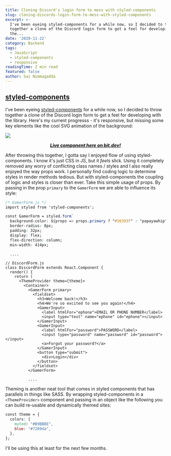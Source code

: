 ```yaml
---
title: Cloning Discord's login form to mess with styled-components
slug: cloning-discords-login-form-to-mess-with-styled-components
excerpt: >-
  I've been eyeing styled-components for a while now, so I decided to throw
  together a clone of the Discord login form to get a feel for developing with
  the...
date: '2020-11-22'
category: Backend
tags:
  - JavaScript
  - styled-components
  - responsive
readingTime: 2 min read
featured: false
author: Sai Nimmagadda
---
```


## [styled-components](https://styled-components.com/) 

I've been eyeing [styled-components](https://styled-components.com/) for a while now, so I decided to throw together a clone of the Discord login form to get a feel for developing with the library. Here's my current progresss - it's responsive, but missing some key elements like the cool SVG animation of the background:

![](/images/articles/discordClone.png)
<p style="text-align: center; font-weight: 800; font-style:italic">
<a href="https://bit.dev/funsaized/discord-login-form/discord-form">Live component here on bit.dev!</a>
</p>


After throwing this together, I gotta say I enjoyed flow of using styled-components. I know it's just CSS in JS, but it *feels* slick. Using it completely removed any worry of conflicting class names / styles and I also really enjoyed the way props work. I personally find coding logic to determine styles in render methods tedious. But with styled-components the coupling of logic and styles is closer than ever. Take this simple usage of props. By passing in the prop `primary` to the `GamerForm` we are able to influence its style:

```css
/* GamerForm.js */
import styled from 'styled-components';

const GamerForm = styled.form`
  background-color: ${props => props.primary ? "#36393f" : "papayawhip"};
  border-radius: 8px;
  padding: 32px;
  display: flex;
  flex-direction: column;
  min-width: 414px;

  ....
```

```jsx{7}
// DiscordForm.js
class DiscordForm extends React.Component {
  render() {
    return (
      <ThemeProvider theme={theme}>
        <Container>
          <GamerForm primary>
            <fieldset>
              <h3>Welcome back!</h3>
              <h4>We're so excited to see you again!</h4>
              <GamerInput>
                <label htmlFor="ephone">EMAIL OR PHONE NUMBER</label>
                <input type="text" name="ephone" id="ephone"></input>
              </GamerInput>
              <GamerInput>
                <label htmlFor="password">PASSWORD</label>
                <input type="password" name="password" id="password"></input>
                <a>Forgot your password?</a>
              </GamerInput>
              <button type="submit">
                <div>Login</div>
              </button>
            </fieldset>
          </GamerForm>

          ....
```

Theming is another neat tool that comes in styled components that has parallels in things like SASS. By wrapping styled-components in  a `<ThemeProvider>` component and passing in an object like the following you can build re-usable and dynamically themed sites:

```css
const theme = {
  colors: {
    muted: "#B9BBBE",
    blue: "#7289da",
  },
};
```

I'll be using this at least for the next few months.
